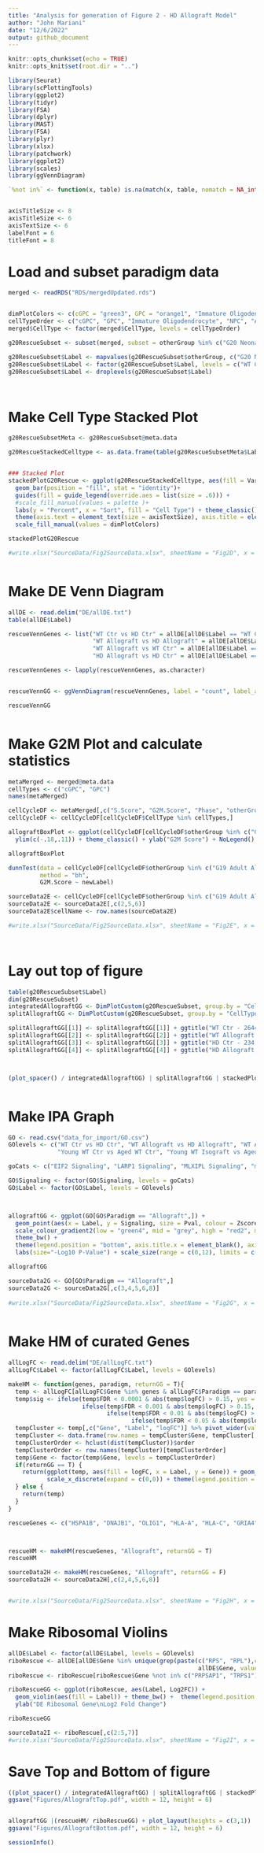 ```yaml
---
title: "Analysis for generation of Figure 2 - HD Allograft Model"
author: "John Mariani"
date: "12/6/2022"
output: github_document
---
```


```r
knitr::opts_chunk$set(echo = TRUE)
knitr::opts_knit$set(root.dir = "..")
```


```r
library(Seurat)
library(scPlottingTools)
library(ggplot2)
library(tidyr)
library(FSA)
library(dplyr)
library(MAST)
library(FSA)
library(plyr)
library(xlsx)
library(patchwork)
library(ggplot2)
library(scales)
library(ggVennDiagram)

`%not in%` <- function(x, table) is.na(match(x, table, nomatch = NA_integer_))


axisTitleSize <- 8
axisTitleSize <- 6
axisTextSize <- 6
labelFont = 6
titleFont = 8

```


# Load and subset paradigm data

```r
merged <- readRDS("RDS/mergedUpdated.rds")


dimPlotColors <- c(cGPC = "green3", GPC = "orange1", "Immature Oligodendrocyte" = "royalblue2", APC = "brown3", Astrocyte = "purple3", NPC = "magenta")
cellTypeOrder <- c("cGPC", "GPC", "Immature Oligodendrocyte", "NPC", "APC", "Astrocyte")
merged$CellType <- factor(merged$CellType, levels = cellTypeOrder)

g20RescueSubset <- subset(merged, subset = otherGroup %in% c("G20 Neonatal Alone Late", "G20 Neonatal Rescue", "G19 Adult Rescue", "G19 Adult Alone Late"))

g20RescueSubset$Label <- mapvalues(g20RescueSubset$otherGroup, c("G20 Neonatal Alone Late", "G20 Neonatal Rescue", "G19 Adult Rescue", "G19 Adult Alone Late"), c("HD Ctr", "HD Allograft", "WT Allograft", "WT Ctr"))
g20RescueSubset$Label <- factor(g20RescueSubset$Label, levels = c("WT Ctr", "WT Allograft", "HD Ctr", "HD Allograft"))
g20RescueSubset$Label <- droplevels(g20RescueSubset$Label)




```

# Make Cell Type Stacked Plot

```r

g20RescueSubsetMeta <- g20RescueSubset@meta.data

g20RescueStackedCelltype <- as.data.frame(table(g20RescueSubsetMeta$Label, g20RescueSubsetMeta$CellType))


### Stacked Plot
stackedPlotG20Rescue <- ggplot(g20RescueStackedCelltype, aes(fill = Var2, y = Freq, x = Var1))+
  geom_bar(position = "fill", stat = "identity")+
  guides(fill = guide_legend(override.aes = list(size = .6))) +
  #scale_fill_manual(values = palette )+
  labs(y = "Percent", x = "Sort", fill = "Cell Type") + theme_classic() + scale_y_continuous(expand = c(0,0)) + ylab("Percent Identity") + theme(plot.tag = element_text(size = 12), legend.key.size = unit(.6, "lines"), text = element_text(size = labelFont), legend.position = "bottom", axis.text.x =element_text(angle = 45, vjust = .5, hjust = .5)) + xlab(element_blank())+
  theme(axis.text = element_text(size = axisTextSize), axis.title = element_text(size = axisTitleSize), plot.title = element_text(size = 18), legend.text = element_text(size = 18)) + ylab(element_blank()) + NoLegend()+
  scale_fill_manual(values = dimPlotColors) 

stackedPlotG20Rescue

#write.xlsx("SourceData/Fig2SourceData.xlsx", sheetName = "Fig2D", x = g20RescueStackedCelltype, row.names = F)



```

# Make DE Venn Diagram
```r

allDE <- read.delim("DE/allDE.txt")
table(allDE$Label)

rescueVennGenes <- list("WT Ctr vs HD Ctr" = allDE[allDE$Label == "WT Ctr vs HD Ctr",]$Gene,
                        "WT Allograft vs HD Allograft" = allDE[allDE$Label == "WT Allograft vs HD Allograft",]$Gene,
                        "WT Allograft vs WT Ctr" = allDE[allDE$Label == "WT Allograft vs WT Ctr",]$Gene,
                        "HD Allograft vs HD Ctr" = allDE[allDE$Label == "HD Allograft vs HD Ctr",]$Gene)

rescueVennGenes <- lapply(rescueVennGenes, as.character)


rescueVennGG <- ggVennDiagram(rescueVennGenes, label = "count", label_alpha = 1, ) + theme(legend.position = "none")+ scale_fill_gradient(low="white",high = "white") + scale_colour_manual(values = c("dodgerblue", "forestgreen", "orange", "darkorchid3"))

rescueVennGG



```

# Make G2M Plot and calculate statistics

```r

metaMerged <- merged@meta.data
cellTypes <- c("cGPC", "GPC")
names(metaMerged)

cellCycleDF <- metaMerged[,c("S.Score", "G2M.Score", "Phase", "otherGroup", "CellType", "newLabel", "Transplant", "Cell")]
cellCycleDF <- cellCycleDF[cellCycleDF$CellType %in% cellTypes,]

allograftBoxPlot <- ggplot(cellCycleDF[cellCycleDF$otherGroup %in% c("G19 Adult Alone Late", "G19 Adult Rescue", "G20 Neonatal Alone Late", "G20 Neonatal Rescue"),], aes(fill = newLabel, y = G2M.Score)) + geom_boxplot(notch = T, outlier.shape = NA) +
  ylim(c(-.18,.11)) + theme_classic() + ylab("G2M Score") + NoLegend()

allograftBoxPlot

dunnTest(data = cellCycleDF[cellCycleDF$otherGroup %in% c("G19 Adult Alone Late", "G19 Adult Rescue", "G20 Neonatal Alone Late", "G20 Neonatal Rescue"),],
         method = "bh",
         G2M.Score ~ newLabel)

sourceData2E <- cellCycleDF[cellCycleDF$otherGroup %in% c("G19 Adult Alone Late", "G19 Adult Rescue", "G20 Neonatal Alone Late", "G20 Neonatal Rescue"),]
sourceData2E <- sourceData2E[,c(2,5,6)]
sourceData2E$cellName <- row.names(sourceData2E)

#write.xlsx("SourceData/Fig2SourceData.xlsx", sheetName = "Fig2E", x = sourceData2E, row.names = F, append = T)




```

# Lay out top of figure

```r

table(g20RescueSubset$Label)
dim(g20RescueSubset)
integratedAllograftGG <- DimPlotCustom(g20RescueSubset, group.by = "CellType") + scale_fill_manual(values = dimPlotColors) + ggtitle("Integrated - 3632 Cells") + coord_flip() + scale_y_reverse()
splitAllograftGG <- DimPlotCustom(g20RescueSubset, group.by = "CellType", split.by = "Label", nrow = 2) & NoLegend() & theme(axis.title = element_blank()) & scale_fill_manual(values = dimPlotColors) & coord_flip() & scale_y_reverse()

splitAllograftGG[[1]] <- splitAllograftGG[[1]] + ggtitle("WT Ctr - 2644 Cells")
splitAllograftGG[[2]] <- splitAllograftGG[[2]] + ggtitle("WT Allograft - 548 Cells")
splitAllograftGG[[3]] <- splitAllograftGG[[3]] + ggtitle("HD Ctr - 234 Cells")
splitAllograftGG[[4]] <- splitAllograftGG[[4]] + ggtitle("HD Allograft - 206 Cells")



(plot_spacer() / integratedAllograftGG) | splitAllograftGG | stackedPlotG20Rescue | (allograftBoxPlot / rescueVennGG)



```

# Make IPA Graph
```r
GO <- read.csv("data_for_import/GO.csv")
GOlevels <- c("WT Ctr vs HD Ctr", "WT Allograft vs HD Allograft", "WT Allograft vs WT Ctr", "HD Allograft vs HD Ctr",
              "Young WT Ctr vs Aged WT Ctr", "Young WT Isograft vs Aged WT Isograft", "Young WT Isograft vs Young WT Ctr", "Aged WT Isograft vs Aged WT Ctr")

goCats <- c("EIF2 Signaling", "LARP1 Signaling", "MLXIPL Signaling", "mTOR Signaling", "MYC Signaling", "MYCN Signaling", "Oxidative Phosphorylation", "RICTOR Signaling", "Synthesis of protein", "TP53 Signaling", "YAP1 Signaling")

GO$Signaling <- factor(GO$Signaling, levels = goCats)
GO$Label <- factor(GO$Label, levels = GOlevels)



allograftGG <- ggplot(GO[GO$Paradigm == "Allograft",]) +
  geom_point(aes(x = Label, y = Signaling, size = Pval, colour = Zscore)) +
  scale_colour_gradient2(low = "green4", mid = "grey", high = "red2", midpoint = 0, guide = guide_colourbar(direction = "vertical", title = "Activation\nZ-Score", title.position = "left", title.hjust = .5)) +
  theme_bw() +
  theme(legend.position = "bottom", axis.title.x = element_blank(), axis.title.y = element_blank(), legend.box = "horizontal", axis.text.y = element_text(size = 10), legend.title = element_text(angle = 90)) +
  labs(size="-Log10 P-Value") + scale_size(range = c(0,12), limits = c(0,60),breaks = c(15, 39, 45,60)) 

allograftGG

sourceData2G <- GO[GO$Paradigm == "Allograft",]
sourceData2G <- sourceData2G[,c(3,4,5,6,8)]
                   
#write.xlsx("SourceData/Fig2SourceData.xlsx", sheetName = "Fig2G", x = sourceData2G, row.names = F, append = T)
                   
```

# Make HM of curated Genes

```r

allLogFC <- read.delim("DE/allLogFC.txt")
allLogFC$Label <- factor(allLogFC$Label, levels = GOlevels)

makeHM <- function(genes, paradigm, returnGG = T){
  temp <- allLogFC[allLogFC$Gene %in% genes & allLogFC$Paradigm == paradigm,]
  temp$sig <- ifelse(temp$FDR < 0.0001 & abs(temp$logFC) > 0.15, yes = "****", 
                     ifelse(temp$FDR < 0.001 & abs(temp$logFC) > 0.15, yes = "***",
                            ifelse(temp$FDR < 0.01 & abs(temp$logFC) > 0.15, yes = "**",
                                   ifelse(temp$FDR < 0.05 & abs(temp$logFC) > 0.15, yes = "*", no = ""))))
  tempCluster <- temp[,c("Gene", "Label", "logFC")] %>% pivot_wider(values_from = "logFC", names_from = "Label")
  tempCluster <- data.frame(row.names = tempCluster$Gene, tempCluster[,2:5])
  tempClusterOrder <- hclust(dist(tempCluster))$order
  tempClusterOrder <- row.names(tempCluster)[tempClusterOrder]
  temp$Gene <- factor(temp$Gene, levels = tempClusterOrder)
  if(returnGG == T) {
    return(ggplot(temp, aes(fill = logFC, x = Label, y = Gene)) + geom_tile() + scale_fill_gradient2(low = "forestgreen", mid = "lightgrey", high = "red2", midpoint = 0) +
           scale_x_discrete(expand = c(0,0)) + theme(legend.position = "left", axis.title = element_blank())  + geom_text(aes(label=sig, vjust = 1)))  
  } else {
    return(temp)
  }
}

rescueGenes <- c("HSPA1B", "DNAJB1", "OLIG1", "HLA-A", "HLA-C", "GRIA4", "LY6H", "NEU4", "YWHAB", "MT3", "MIF", "B2M", "SPARCL1", "SPARC", "LINGO1", "JUNB", "PCDHGB6", "CALM1", "CASK", "IER2", "HBD", "SLITRK2")



rescueHM <- makeHM(rescueGenes, "Allograft", returnGG = T)
rescueHM

sourceData2H <- makeHM(rescueGenes, "Allograft", returnGG = F)
sourceData2H <- sourceData2H[,c(2,4,5,6,8)]


#write.xlsx("SourceData/Fig2SourceData.xlsx", sheetName = "Fig2H", x = sourceData2H, row.names = F, append = T)

```

# Make Ribosomal Violins

```r

allDE$Label <- factor(allDE$Label, levels = GOlevels)
riboRescue <- allDE[allDE$Gene %in% unique(grep(paste(c("RPS", "RPL"),collapse="|"), 
                                                      allDE$Gene, value=TRUE)) & allDE$Paradigm == "Allograft",]
riboRescue <- riboRescue[riboRescue$Gene %not in% c("PRPSAP1", "TRPS1"),]

riboRescueGG <- ggplot(riboRescue, aes(Label, Log2FC)) +
  geom_violin(aes(fill = Label)) + theme_bw() +  theme(legend.position = "none", axis.title.x = element_blank(), axis.text.x = element_blank())  +scale_fill_manual(values = c("dodgerblue", "forestgreen", "orange", "darkorchid3")) +
  ylab("DE Ribosomal Gene\nLog2 Fold Change")

riboRescueGG

sourceData2I <- riboRescue[,c(2:5,7)]
#write.xlsx("SourceData/Fig2SourceData.xlsx", sheetName = "Fig2I", x = sourceData2I, row.names = F, append = T)


```

# Save Top and Bottom of figure

```r
((plot_spacer() / integratedAllograftGG) | splitAllograftGG | stackedPlotG20Rescue | (allograftBoxPlot / rescueVennGG)) + plot_layout(widths = c(1,1,.5,.8))
ggsave("Figures/AllograftTop.pdf", width = 12, height = 6)


allograftGG |(rescueHM/ riboRescueGG) + plot_layout(heights = c(3,1))
ggsave("Figures/AllograftBottom.pdf", width = 12, height = 6)


```

```r

sessionInfo()

```